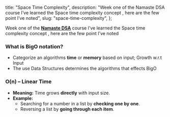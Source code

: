  title: "Space Time Complexity",
  description:
    "Week one of the Namaste DSA course I’ve learned the Space time complexity concept , here are the few point I’ve noted",
  slug: "space-time-complexity",
};

Week one of the [**Namaste DSA**](https://namastedev.com/learn/namaste-dsa) course I’ve learned the Space time complexity concept , here are the few point I’ve noted

### What is BigO notation?

- Categorize an algorithms **time** or **memory** based on input; Growth w.r.t Input
- The use Data Structures determines the algorithms that effects BigO

### **O(n) – Linear Time**

- **Meaning:** Time grows **directly** with input size.
- **Example:**
  - Searching for a number in a list by **checking one by one**.
  - Reversing a list by **going through each item**.
